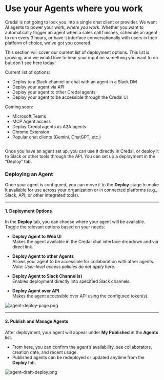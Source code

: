 # Use your Agents where you work

Credal is not going to lock you into a single chat client or provider. We want AI agents to power your work, *where you work*. Whether you want to automatically trigger an agent when a sales call finishes, schedule an agent to run every 3 hours, or have it interface conversationally with users in their platform of choice, we've got you covered.

This section will cover our current list of deployment options. This list is growing, and we would love to hear your input on something you want to do but don't see here today!

Current list of options:
* Deploy to a Slack channel or chat with an agent in a Slack DM 
* Deploy your agent via API
* Deploy your agent to other Credal agents
* Deploy your agent to be accessible through the Credal UI

Coming soon:
* Microsoft Teams
* MCP Agent access
* Deploy Credal agents as A2A agents
* Chrome Extension
* Popular chat clients (Gemini, ChatGPT, etc.)

---

Once you have an agent set up, you can use it directly in Credal, or deploy it to Slack or other tools through the API. You can set up a deployment in the “Deploy” tab.

### Deploying an Agent

Once your agent is configured, you can move it to the **Deploy** stage to make it available for use across your organization or in connected platforms (e.g., Slack, API, or other integrated tools).

---

#### 1. Deployment Options
In the **Deploy** tab, you can choose where your agent will be available. Toggle the relevant options based on your needs:

- **Deploy Agent to Web UI**  
  Makes the agent available in the Credal chat interface dropdown and via direct link.

- **Deploy Agent to other Agents**  
  Allows your agent to be accessible for collaboration with other agents.  
  *Note: User-level access policies do not apply here.*

- **Deploy Agent to Slack Channel(s)**  
  Enables deployment directly into specified Slack channels.

- **Deploy Agent over API**  
  Makes the agent accessible over API using the configured token(s).

![agent-deploy-page.png](/docs/assets/agents/agent-deploy-page.png)

---

#### 2. Publish and Manage Agents
After deployment, your agent will appear under **My Published** in the **Agents** list.
- From here, you can confirm the agent’s availability, see collaborators, creation date, and recent usage.
- Published agents can be redeployed or updated anytime from the **Deploy** tab.

![agent-draft-deploy.png](/docs/assets/agents/agent-draft-deploy.png)
